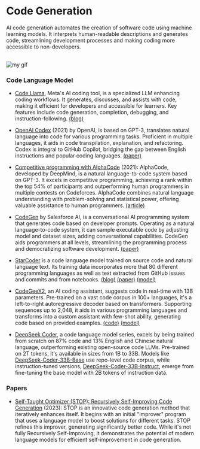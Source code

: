 # Code Generation

AI code generation automates the creation of software code using machine learning models. It interprets human-readable descriptions and generates code, streamlining development processes and making coding more accessible to non-developers.

<br />

<Image src={myGif} alt="my gif"/>

### Code Language Model 

- [Code Llama](https://github.com/facebookresearch/codellama), Meta's AI coding tool, is a specialized LLM enhancing coding workflows. It generates, discusses, and assists with code, making it efficient for developers and accessible for learners. Key features include code generation, completion, debugging, and instruction-following. [(blog)](https://about.fb.com/news/2023/08/code-llama-ai-for-coding/)

- [OpenAI Codex](https://openai.com/blog/openai-codex) (2021) by OpenAI, is based on GPT-3, translates natural language into code for various programming tasks. Proficient in multiple languages, it aids in code transpilation, explanation, and refactoring. Codex is integral to GitHub Copilot, bridging the gap between English instructions and popular coding languages. [(paper)](https://arxiv.org/abs/2107.03374)

- [Competitive programming with AlphaCode](https://www.deepmind.com/blog/competitive-programming-with-alphacode) (2021): AlphaCode, developed by DeepMind, is a natural language-to-code system based on GPT-3. It excels in competitive programming, achieving a rank within the top 54% of participants and outperforming human programmers in multiple contests on Codeforces. AlphaCode combines natural language understanding with problem-solving and statistical power, offering valuable assistance to human programmers. [(article)](https://www.science.org/stoken/author-tokens/ST-905/full)

- [CodeGen](https://blog.salesforceairesearch.com/codegen/) by Salesforce AI, is a conversational AI programming system that generates code based on developer prompts. Operating as a natural language-to-code system, it can sample executable code by adjusting model and dataset sizes, adding conversational capabilities. CodeGen aids programmers at all levels, streamlining the programming process and democratizing software development. [(paper)](https://arxiv.org/abs/2203.13474)

- [StarCoder](https://github.com/bigcode-project/starcoder) is a code language model trained on source code and natural language text. Its training data incorporates more that 80 different programming languages as well as text extracted from GitHub issues and commits and from notebooks. [(blog)](https://huggingface.co/blog/starcoder) [(paper)](https://drive.google.com/file/d/1cN-b9GnWtHzQRoE7M7gAEyivY0kl4BYs/view) [(model)](https://huggingface.co/bigcode/starcoder)

- [CodeGeeX2](https://codegeex.cn/en-US), an AI coding assistant, suggests code in real-time with 13B parameters. Pre-trained on a vast code corpus in 100+ languages, it's a left-to-right autoregressive decoder based on transformers. Supporting sequences up to 2,048, it aids in various programming languages and transforms into a custom assistant with few-shot ability, generating code based on provided examples. [(code)](https://github.com/THUDM/CodeGeeX2) [(model)](https://huggingface.co/THUDM/codegeex2-6b)

- [DeepSeek Coder](https://deepseekcoder.github.io/), a code language model series, excels by being trained from scratch on 87% code and 13% English and Chinese natural language, outperforming existing open-source code LLMs. Pre-trained on 2T tokens, it's available in sizes from 1B to 33B. Models like [DeepSeek-Coder-33B-Base](https://huggingface.co/deepseek-ai/deepseek-coder-33b-base) use repo-level code corpus, while instruction-tuned versions, [DeepSeek-Coder-33B-Instruct](https://huggingface.co/deepseek-ai/deepseek-coder-33b-instruct), emerge from fine-tuning the base model with 2B tokens of instruction data. 


### Papers

- [Self-Taught Optimizer (STOP): Recursively Self-Improving Code Generation](https://arxiv.org/abs/2310.02304) (2023): STOP is an innovative code generation method that iteratively enhances itself. It begins with an initial "improver" program that uses a language model to boost solutions for different tasks. STOP refines this improver, generating significantly better code. While it's not fully Recursively Self-Improving, it demonstrates the potential of modern language models for efficient self-improvement in code generation. 